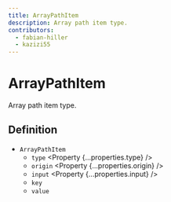 ```yaml
---
title: ArrayPathItem
description: Array path item type.
contributors:
  - fabian-hiller
  - kazizi55
---
```



# ArrayPathItem

Array path item type.

## Definition

- `ArrayPathItem`
  - `type` <Property {...properties.type} />
  - `origin` <Property {...properties.origin} />
  - `input` <Property {...properties.input} />
  - `key` <Property type="number" />
  - `value` <Property type="unknown" />
